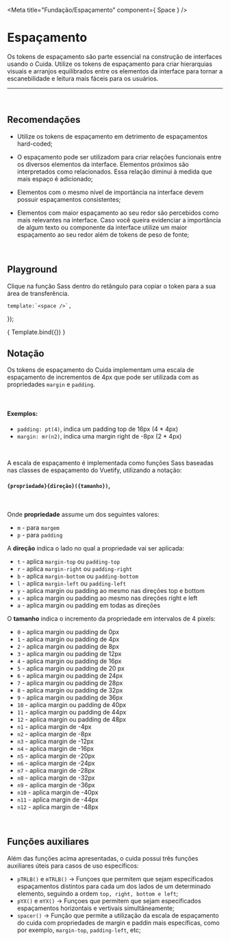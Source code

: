 
<Meta title="Fundação/Espaçamento" component={ Space } />

# Espaçamento

Os tokens de espaçamento são parte essencial na construção de interfaces usando o Cuida.
Utilize os tokens de espaçamento para criar hierarquias visuais e arranjos equilibrados entre os elementos
da interface para tornar a escanebilidade e leitura mais fáceis para os usuários.

<hr />
<br />

## Recomendações

- Utilize os tokens de espaçamento em detrimento de espaçamentos hard-coded;

- O espaçamento pode ser utilizadom para criar relações funcionais entre os diversos elementos da interface.
Elementos próximos são interpretados como relacionados. Essa relação diminui à medida que mais espaço é adicionado;

- Elementos com o mesmo nível de importância na interface devem possuir espaçamentos consistentes;

- Elementos com maior espaçamento ao seu redor são percebidos como mais relevantes na interface. Caso você queira
evidenciar a importância de algum texto ou componente da interface utilize um maior espaçamento ao seu redor além
de tokens de peso de fonte;


<br />

## Playground

Clique na função Sass dentro do retângulo para copiar o token para a sua área de transferência.

	template:`<space />`,
});

<Story name="escala">
	{ Template.bind({}) }
</Story>

<br />

## Notação

Os tokens de espaçamento do Cuida implementam uma escala de espaçamento de incrementos de 4px que pode ser utilizada com as propriedades `margin` e `padding`.

<br />

#### Exemplos: 
- `padding: pt(4)`, indica um padding top de 16px (4 * 4px)
- `margin: mr(n2)`, indica uma margin right de -8px (2 * 4px)

<br />

A escala de espaçamento é implementada como funções Sass baseadas nas classes de espaçamento do Vuetify, utilizando a notação:

#### `{propriedade}{direção}({tamanho})`,

<br />

Onde <strong>propriedade</strong> assume um dos seguintes valores:

- `m` - para `margem`
- `p` - para `padding`

A <strong>direção</strong> indica o lado no qual a propriedade vai ser aplicada:

- `t` - aplica `margin-top` ou `padding-top`
- `r` - aplica `margin-right` ou `padding-right`
- `b` - aplica `margin-bottom` ou `padding-bottom`
- `l` - aplica `margin-left` ou `padding-left`
- `y` - aplica margin ou padding ao mesmo nas direções top e bottom
- `x` - aplica margin ou padding ao mesmo nas direções right e left
- `a` - aplica margin ou padding em todas as direções

O <strong>tamanho</strong> indica o incremento da propriedade em intervalos de 4 pixels:

- `0` - aplica margin ou padding de 0px
- `1` - aplica margin ou padding de 4px
- `2` - aplica margin ou padding de 8px
- `3` - aplica margin ou padding de 12px
- `4` - aplica margin ou padding de 16px
- `5` - aplica margin ou padding de 20 px
- `6` - aplica margin ou padding de 24px
- `7` - aplica margin ou padding de 28px
- `8` - aplica margin ou padding de 32px
- `9` - aplica margin ou padding de 36px
- `10` - aplica margin ou padding de 40px
- `11` - aplica margin ou padding de 44px
- `12` - aplica margin ou padding de 48px
- `n1` - aplica margin de -4px
- `n2` - aplica margin de -8px
- `n3` - aplica margin de -12px
- `n4` - aplica margin de -16px
- `n5` - aplica margin de -20px
- `n6` - aplica margin de -24px
- `n7` - aplica margin de -28px
- `n8` - aplica margin de -32px
- `n9` - aplica margin de -36px
- `n10` - aplica margin de -40px
- `n11` - aplica margin de -44px
- `n12` - aplica margin de -48px

<br />

## Funções auxiliares

Além das funções acima apresentadas, o cuida possui três funções auxiliares úteis para casos de uso específicos:

- `pTRLB()` e `mTRLB()` -> Funçoes que permitem que sejam especificados espaçamentos distintos para cada um dos 
lados de um determinado elemento, seguindo a ordem `top, right, bottom e left`;
- `pYX()` e `mYX()` -> Funçoes que permitem que sejam especificados espaçamentos horizontais e vertivais simultâneamente;
- `spacer()` -> Função que permite a utilização da escala de espaçamento do cuida com propriedades
de margin e paddin mais específicas, como por exemplo, `margin-top`, `padding-left`, etc;